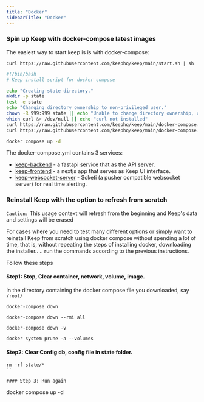 ```yaml
---
title: "Docker"
sidebarTitle: "Docker"
---
```


### Spin up Keep with docker-compose latest images
The easiest way to start keep is is with docker-compose:
```shell
curl https://raw.githubusercontent.com/keephq/keep/main/start.sh | sh
```

```bash start.sh
#!/bin/bash
# Keep install script for docker compose

echo "Creating state directory."
mkdir -p state
test -e state
echo "Changing directory ownership to non-privileged user."
chown -R 999:999 state || echo "Unable to change directory ownership, changing permissions instead." && chmod -R 0777 state
which curl &> /dev/null || echo "curl not installed"
curl https://raw.githubusercontent.com/keephq/keep/main/docker-compose.yml --output docker-compose.yml
curl https://raw.githubusercontent.com/keephq/keep/main/docker-compose.common.yml --output docker-compose.common.yml

docker compose up -d
```

The docker-compose.yml contains 3 services:
- [keep-backend](https://console.cloud.google.com/artifacts/docker/keephq/us-central1/keep/keep-api?project=keephq) - a fastapi service that as the API server.
- [keep-frontend](https://console.cloud.google.com/artifacts/docker/keephq/us-central1/keep/keep-ui?project=keephq) - a nextjs app that serves as Keep UI interface.
- [keep-websocket-server](https://docs.soketi.app/getting-started/installation/docker) - Soketi (a pusher compatible websocket server) for real time alerting.

### Reinstall Keep with the option to refresh from scratch
`Caution:` This usage context will refresh from the beginning and Keep's data and settings will be erased

For cases where you need to test many different options or simply want to reinstall Keep from scratch using docker compose without spending a lot of time, that is, without repeating the steps of installing docker, downloading the installer.. .. run the commands according to the previous instructions.

Follow these steps

#### Step1: Stop, Clear container, network, volume, image.
In the directory containing the docker compose file you downloaded, say `/root/`

```
docker-compose down

docker-compose down --rmi all

docker-compose down -v

docker system prune -a --volumes
```

#### Step2: Clear Config db, config file in state folder. 

```
rm -rf state/*
``

#### Step 3: Run again

```
docker compose up -d
```

